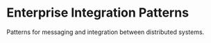 
# Enterprise Integration Patterns

Patterns for messaging and integration between distributed systems.

<DocCardList items={useCurrentSidebarCategory().items} />
